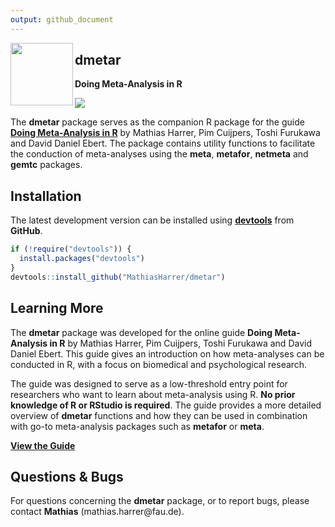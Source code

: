 ```yaml
---
output: github_document
---
```

<img src="man/figures/logo.png" align="left" alt="" width="100" />

## dmetar

**Doing Meta-Analysis in R**

![](docs/front.png)


The **dmetar** package serves as the companion R package for the guide [**Doing Meta-Analysis in R**](https://bookdown.org/MathiasHarrer/Doing_Meta_Analysis_in_R/) by Mathias Harrer, Pim Cuijpers, Toshi Furukawa and David Daniel Ebert. The package contains utility functions to facilitate the conduction of meta-analyses using the **meta**, **metafor**, **netmeta** and **gemtc** packages.


## Installation

The latest development version can be installed using [**devtools**](https://devtools.r-lib.org/) from **GitHub**.

```r
if (!require("devtools")) {
  install.packages("devtools")
}
devtools::install_github("MathiasHarrer/dmetar")
```


## Learning More

The **dmetar** package was developed for the online guide **Doing Meta-Analysis in R** by Mathias Harrer, Pim Cuijpers, Toshi Furukawa and David Daniel Ebert. This guide gives an introduction on how meta-analyses can be conducted in R, with a focus on biomedical and psychological research.

The guide was designed to serve as a low-threshold entry point for researchers who want to learn about meta-analysis using R. **No prior knowledge of R or RStudio is required**. The guide provides a more detailed overview of **dmetar** functions and how they can be used in combination with go-to meta-analysis packages such as **metafor** or **meta**.

[**View the Guide**](https://bookdown.org/MathiasHarrer/Doing_Meta_Analysis_in_R/)


## Questions & Bugs

For questions concerning the **dmetar** package, or to report bugs, please contact **Mathias** (mathias.harrer@fau.de). 



